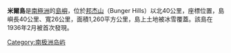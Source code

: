 {{Infobox islands
| name             = 米爾島
| image name       = 
| image caption    = 
| locator map      = 
| nickname         = 
| location         = [[南極洲|南極洲]]
| coordinates      = {{Coord|65|30|S|100|40|E|scale:1000000|display=inline,title}}
| archipelago      = 
| total islands    = 
| major islands    = 
| area_km2         = 
| length_mi        = 25
| width_mi         = 16
| highest mount    = 
| elevation_m      = 
| population       = 0
| population as of = 
| density_km2      = 
| ethnic groups    = 
| country          = 南極洲
| additional info  = 根據[[南極條約體系|南極條約體系]]管理
}}

'''米爾島'''是[[南極洲|南極洲]]的[[島嶼|島嶼]]，位於[[邦杰山|邦杰山]]（Bunger Hills）以北40公里，座標位置，島嶼長40公里、寬26公里，面積1,260平方公里，島上土地被冰雪覆蓋。該島在1936年2月被首次發現。

{{Antarctica-geo-stub}}

[[Category:南极洲岛屿|Category:南极洲岛屿]]